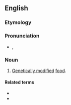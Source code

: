 ==English==

===Etymology===
{{prefix|en|franken|food}}

===Pronunciation===
* {{enPR|frăngk'(ə)n-fo͞od"}}, {{IPA|/ˈfɹæŋk(ə)nˌfuːd/|lang=en}}

===Noun===
{{en-noun|~}}

# {{lb|en|colloquial|derogatory}} [[genetically modified|Genetically modified]] [[food]].

====Related terms====
* {{l|en|Frankenstein}}
* {{l|en|frankenword}}